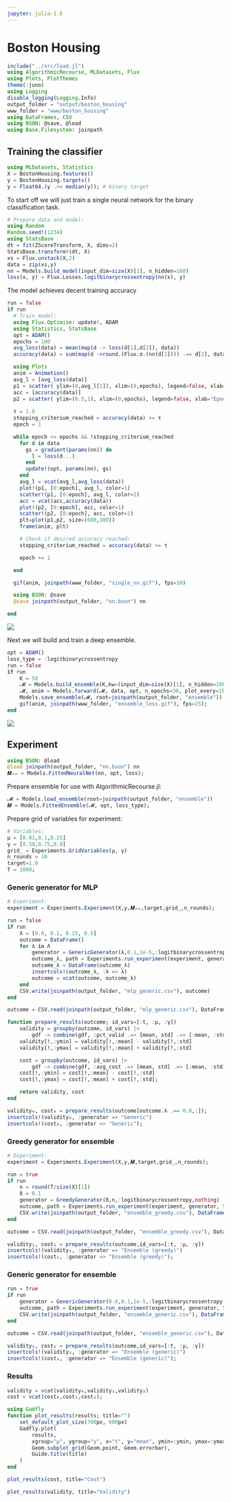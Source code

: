 ```yaml
---
jupyter: julia-1.6
---
```


# Boston Housing

```julia
include("../src/load.jl")
using AlgorithmicRecourse, MLDatasets, Flux
using Plots, PlotThemes
theme(:juno)
using Logging
disable_logging(Logging.Info)
output_folder = "output/boston_housing"
www_folder = "www/boston_housing"
using DataFrames, CSV
using BSON: @save, @load
using Base.Filesystem: joinpath
```

## Training the classifier

```julia
using MLDatasets, Statistics
X = BostonHousing.features()
y = BostonHousing.targets()
y = Float64.(y .>= median(y)); # binary target
```

To start off we will just train a single neural network for the binary classification task.

```julia
# Prepare data and model:
using Random
Random.seed!(1234)
using StatsBase
dt = fit(ZScoreTransform, X, dims=2)
StatsBase.transform!(dt, X)
xs = Flux.unstack(X,2)
data = zip(xs,y)
nn = Models.build_model(input_dim=size(X)[1], n_hidden=100)
loss(x, y) = Flux.Losses.logitbinarycrossentropy(nn(x), y)
```

The model achieves decent training accuracy

```julia
run = false
if run
  # Train model:
  using Flux.Optimise: update!, ADAM
  using Statistics, StatsBase
  opt = ADAM()
  epochs = 100
  avg_loss(data) = mean(map(d -> loss(d[1],d[2]), data))
  accuracy(data) = sum(map(d ->round.(Flux.σ.(nn(d[1]))) .== d[2], data))[1]/length(data)

  using Plots
  anim = Animation()
  avg_l = [avg_loss(data)]
  p1 = scatter( ylim=(0,avg_l[1]), xlim=(0,epochs), legend=false, xlab="Epoch", title="Average loss")
  acc = [accuracy(data)]
  p2 = scatter( ylim=(0.5,1), xlim=(0,epochs), legend=false, xlab="Epoch", title="Accuracy")
  
  τ = 1.0
  stopping_criterium_reached = accuracy(data) >= τ
  epoch = 1

  while epoch <= epochs && !stopping_criterium_reached
    for d in data
      gs = gradient(params(nn)) do
        l = loss(d...)
      end
      update!(opt, params(nn), gs)
    end
    avg_l = vcat(avg_l,avg_loss(data))
    plot!(p1, [0:epoch], avg_l, color=1)
    scatter!(p1, [0:epoch], avg_l, color=1)
    acc = vcat(acc,accuracy(data))
    plot!(p2, [0:epoch], acc, color=1)
    scatter!(p2, [0:epoch], acc, color=1)
    plt=plot(p1,p2, size=(600,300))
    frame(anim, plt)

    # Check if desired accuracy reached:
    stopping_criterium_reached = accuracy(data) >= τ

    epoch += 1

  end

  gif(anim, joinpath(www_folder, "single_nn.gif"), fps=10)

  using BSON: @save
  @save joinpath(output_folder, "nn.bson") nn

end
```

![](www/boston_housing/single_nn.gif)

Next we will build and train a deep ensemble.

```julia
opt = ADAM()
loss_type = :logitbinarycrossentropy
run = false
if run
    K = 50
    𝓜 = Models.build_ensemble(K,kw=(input_dim=size(X)[1], n_hidden=100));
    𝓜, anim = Models.forward(𝓜, data, opt, n_epochs=30, plot_every=10, loss_type=loss_type); # fit the ensemble
    Models.save_ensemble(𝓜, root=joinpath(output_folder, "ensemble")) # save to disk
    gif(anim, joinpath(www_folder, "ensemble_loss.gif"), fps=25);
end
```

![](www/boston_housing/ensemble_loss.gif)

## Experiment

```julia
using BSON: @load
@load joinpath(output_folder, "nn.bson") nn
𝑴ₙₙ = Models.FittedNeuralNet(nn, opt, loss);
```

Prepare ensemble for use with AlgorithmicRecourse.jl:

```julia
𝓜 = Models.load_ensemble(root=joinpath(output_folder, "ensemble"))
𝑴 = Models.FittedEnsemble(𝓜, opt, loss_type);
```

Prepare grid of variables for experiment:

```julia
# Variables:
μ = [0.01,0.1,0.25]
γ = [0.50,0.75,0.9]
grid_ = Experiments.GridVariables(μ, γ)
n_rounds = 10
target=1.0
T = 1000;
```

### Generic generator for MLP

```julia
# Experiment:
experiment = Experiments.Experiment(X,y,𝑴ₙₙ,target,grid_,n_rounds);
```

```julia
run = false
if run  
    Λ = [0.0, 0.1, 0.25, 0.5] 
    outcome = DataFrame()
    for λ in Λ
        generator = GenericGenerator(λ,0.1,1e-5,:logitbinarycrossentropy,nothing)
        outcome_λ, path = Experiments.run_experiment(experiment, generator, 5, T=T)
        outcome_λ = DataFrame(outcome_λ)
        insertcols!(outcome_λ, :λ => λ)
        outcome = vcat(outcome, outcome_λ)
    end
    CSV.write(joinpath(output_folder, "mlp_generic.csv"), outcome)
end
```

```julia
outcome = CSV.read(joinpath(output_folder, "mlp_generic.csv"), DataFrame)

function prepare_results(outcome; id_vars=[:t, :μ, :γ])
    validity = groupby(outcome, id_vars) |>
        gdf -> combine(gdf, :pct_valid .=> [mean, std] .=> [:mean, :std])
    validity[!,:ymin] = validity[!,:mean] - validity[!,:std]
    validity[!,:ymax] = validity[!,:mean] + validity[!,:std]

    cost = groupby(outcome, id_vars) |>
        gdf -> combine(gdf, :avg_cost .=> [mean, std] .=> [:mean, :std])
    cost[!,:ymin] = cost[!,:mean] - cost[!,:std]
    cost[!,:ymax] = cost[!,:mean] + cost[!,:std];

    return validity, cost
end

validity₀, cost₀ = prepare_results(outcome[outcome.λ .== 0.0,:]);
insertcols!(validity₀, :generator => "Generic")
insertcols!(cost₀, :generator => "Generic");
```

### Greedy generator for ensemble

```julia
# Experiment:
experiment = Experiments.Experiment(X,y,𝑴,target,grid_,n_rounds);
```

```julia
run = true
if run
    n = round(T/size(X)[1])
    δ = 0.1
    generator = GreedyGenerator(δ,n,:logitbinarycrossentropy,nothing)
    outcome, path = Experiments.run_experiment(experiment, generator, 5, T=T)
    CSV.write(joinpath(output_folder, "ensemble_greedy.csv"), DataFrame(outcome))
end
```

```julia
outcome = CSV.read(joinpath(output_folder, "ensemble_greedy.csv"), DataFrame)

validity₁, cost₁ = prepare_results(outcome,id_vars=[:t, :μ, :γ])
insertcols!(validity₁, :generator => "Ensemble (greedy)")
insertcols!(cost₁, :generator => "Ensemble (greedy)");
```

### Generic generator for ensemble

```julia
run = true
if run  
    generator = GenericGenerator(0.0,0.1,1e-5,:logitbinarycrossentropy,nothing)
    outcome, path = Experiments.run_experiment(experiment, generator, 5, T=T)
    CSV.write(joinpath(output_folder, "ensemble_generic.csv"), DataFrame(outcome))
end
```

```julia
outcome = CSV.read(joinpath(output_folder, "ensemble_generic.csv"), DataFrame)

validity₂, cost₂ = prepare_results(outcome,id_vars=[:t, :μ, :γ])
insertcols!(validity₂, :generator => "Ensemble (generic)")
insertcols!(cost₂, :generator => "Ensemble (generic)");
```

### Results

```julia
validity = vcat(validity₀,validity₁,validity₂)
cost = vcat(cost₀,cost₁,cost₂);
```

```julia
using Gadfly
function plot_results(results; title="")
    set_default_plot_size(700px, 600px)
    Gadfly.plot(
        results, 
        xgroup="μ", ygroup="γ", x="t", y="mean", ymin=:ymin, ymax=:ymax, color=:generator,
        Geom.subplot_grid(Geom.point, Geom.errorbar),
        Guide.title(title)
    )
end
```

```julia
plot_results(cost, title="Cost")
```

```julia
plot_results(validity, title="Validity")
```

